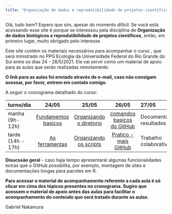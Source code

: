 ```yaml
---
title: "Organização de dados e reprodutibilidade de projetos científicos"
---
```


Olá, tudo bem? Espero que sim, apesar do momento difícil. Se você está acessando esse site é porque se interessou pela disciplina de **Organização de dados biológicos e reprodutibilidade de projetos científicos**, então, em primeiro lugar, muito obrigado pelo interesse.

Este site contém os materiais necessários para acompanhar o curso , que será ministrado no 
PPG Ecologia da Universidade Federal do Rio Grande do Sul entre os dias 24 - 28/5/2021.
Ele vai servir como um material de apoio para as aulas que serão realizadas remotamente.

**O link para as aulas foi enviado através de e-mail, caso não consigam acessar, por favor, entrem em contato comigo.**

A seguir o cronograma detalhado do curso:


| turno/dia| 24/05                             | 25/05                                      | 26/05                      | 27/05 | 28/05 |            
| :------- | :----------------------:| :----------------------------------------: | :----------------------------------: | :---- | :---  |
| manha (9h-12h)    | [Fundamentos basicos](https://gabrielnakamura.github.io/Curso_UFRGS_organizacao_de_dados/Intro_teorico.html)     | [Organizando o diretorio](https://gabrielnakamura.github.io/Curso_UFRGS_organizacao_de_dados/Organizacao_dir_local.html)  | [comandos basicos do GitHub](https://gabrielnakamura.github.io/Curso_UFRGS_organizacao_de_dados/Git_comando_basicos.html) | Documentando resultados | Duvidas | Discussão geral (checagem de repositórios) |
| tarde (14h - 17h)   | [As ferramentas](https://gabrielnakamura.github.io/Curso_UFRGS_organizacao_de_dados/Intro_Git.html) | [Organizando os scripts](https://gabrielnakamura.github.io/Curso_UFRGS_organizacao_de_dados/Organizacao_script.html)   | [Pratico - mais GitHub](https://gabrielnakamura.github.io/Curso_UFRGS_organizacao_de_dados/Git_comandos_basicos.html)                | Trabalho colaborativo  | Dúvidas | **Discussao geral** |

**Disucssão geral** - caso haja tempo apresentarei algumas funcionalidades extras que o GitHub possibilita, por exemplo, montagem de sites e documentações longas para pacotes em R.

**Para acessar o material de acompanhamento referente a cada aula é só clicar em cima dos tópicos presentes no cronograma. Sugiro que acessem o material de apoio antes das aulas para facilitar o acompanhamento do conteúdo que será tratado durante as aulas.**

Gabriel Nakamura




